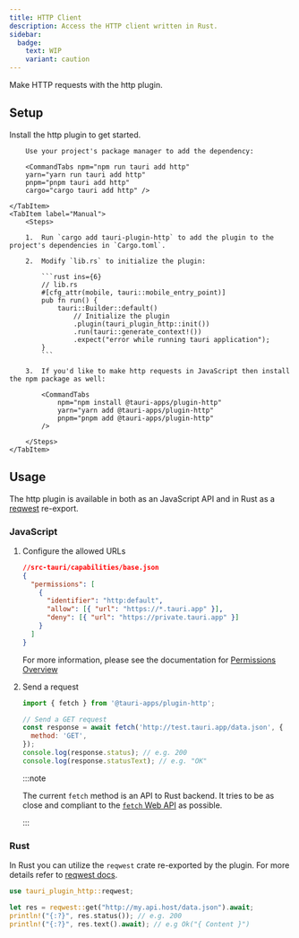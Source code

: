 ```yaml
---
title: HTTP Client
description: Access the HTTP client written in Rust.
sidebar:
  badge:
    text: WIP
    variant: caution
---
```



<PluginLinks plugin="http" />

Make HTTP requests with the http plugin.

## Setup

Install the http plugin to get started.

<Tabs>
    <TabItem label="Automatic">

        Use your project's package manager to add the dependency:

        <CommandTabs npm="npm run tauri add http"
        yarn="yarn run tauri add http"
        pnpm="pnpm tauri add http"
        cargo="cargo tauri add http" />

    </TabItem>
    <TabItem label="Manual">
        <Steps>

        1.  Run `cargo add tauri-plugin-http` to add the plugin to the project's dependencies in `Cargo.toml`.

        2.  Modify `lib.rs` to initialize the plugin:

            ```rust ins={6}
            // lib.rs
            #[cfg_attr(mobile, tauri::mobile_entry_point)]
            pub fn run() {
                tauri::Builder::default()
                    // Initialize the plugin
                    .plugin(tauri_plugin_http::init())
                    .run(tauri::generate_context!())
                    .expect("error while running tauri application");
            }
            ```

        3.  If you'd like to make http requests in JavaScript then install the npm package as well:

            <CommandTabs
                npm="npm install @tauri-apps/plugin-http"
                yarn="yarn add @tauri-apps/plugin-http"
                pnpm="pnpm add @tauri-apps/plugin-http"
            />

        </Steps>
    </TabItem>

</Tabs>

## Usage

The http plugin is available in both as an JavaScript API and in Rust as a [reqwest](https://docs.rs/reqwest/) re-export.

### JavaScript

<Steps>

1.  Configure the allowed URLs

    ```json
    //src-tauri/capabilities/base.json
    {
      "permissions": [
        {
          "identifier": "http:default",
          "allow": [{ "url": "https://*.tauri.app" }],
          "deny": [{ "url": "https://private.tauri.app" }]
        }
      ]
    }
    ```

    For more information, please see the documentation for [Permissions Overview](/security/permissions/)

2.  Send a request

    ```js
    import { fetch } from '@tauri-apps/plugin-http';

    // Send a GET request
    const response = await fetch('http://test.tauri.app/data.json', {
      method: 'GET',
    });
    console.log(response.status); // e.g. 200
    console.log(response.statusText); // e.g. "OK"
    ```

    :::note

    The current `fetch` method is an API to Rust backend. It tries to be as close and compliant to the [`fetch` Web API](https://developer.mozilla.org/en-US/docs/Web/API/Fetch_API) as possible.

    :::

</Steps>

### Rust

In Rust you can utilize the `reqwest` crate re-exported by the plugin. For more details refer to [reqwest docs](https://docs.rs/reqwest/).

```rust
use tauri_plugin_http::reqwest;

let res = reqwest::get("http://my.api.host/data.json").await;
println!("{:?}", res.status()); // e.g. 200
println!("{:?}", res.text().await); // e.g Ok("{ Content }")
```
